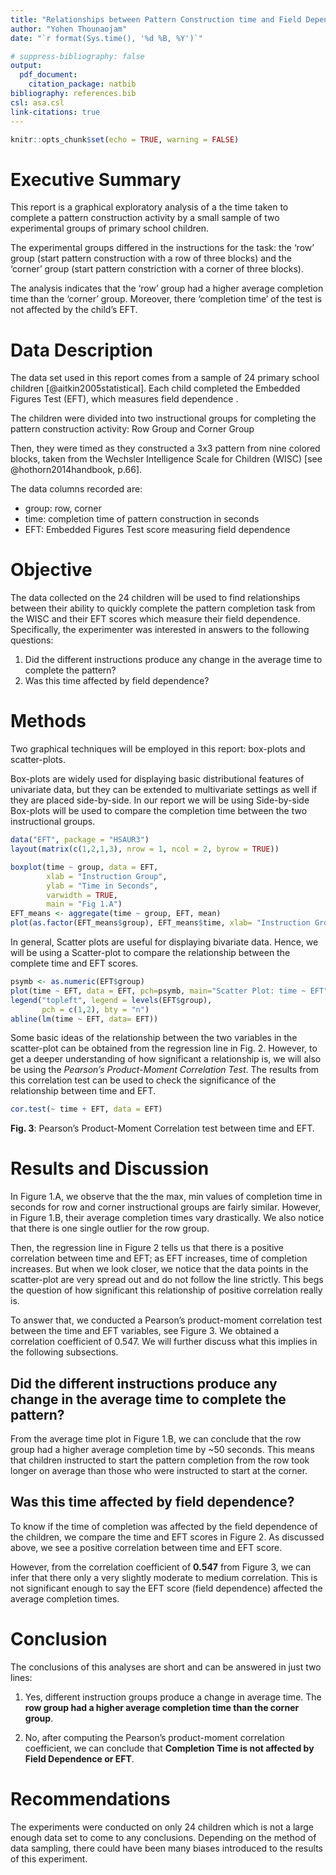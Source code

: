```yaml
---
title: "Relationships between Pattern Construction time and Field Dependence in Primary School Children"
author: "Yohen Thounaojam"
date: "`r format(Sys.time(), '%d %B, %Y')`"

# suppress-bibliography: false
output: 
  pdf_document:
    citation_package: natbib
bibliography: references.bib
csl: asa.csl
link-citations: true
---
```


```r
knitr::opts_chunk$set(echo = TRUE, warning = FALSE)
```

# Executive Summary

This report is a graphical exploratory analysis of a the time taken to complete a pattern construction activity by a small sample of two experimental groups of primary school children.

The experimental groups differed in the instructions for the task: the 'row' group (start pattern construction with a row of three blocks) and the 'corner' group (start pattern constriction with a corner of three blocks).

The analysis indicates that the 'row' group had a higher average completion time than the 'corner' group. Moreover, there 'completion time' of the test is not affected by the child's EFT.

# Data Description

The data set used in this report comes from a sample of 24 primary school children [@aitkin2005statistical]. Each child completed the Embedded Figures Test (EFT), which measures field dependence \footnote{The extent to which a person can abstract the logical structure of a problem from its context.}.

The children were divided into two instructional groups for completing the pattern construction activity: Row Group \footnote{Were told to start with a row of three blocks.} and Corner Group \footnote{Were told to start with a corner of three blocks.}

Then, they were timed as they constructed a 3x3 pattern from nine colored blocks, taken from the Wechsler Intelligence Scale for Children (WISC) [see @hothorn2014handbook, p.66].

The data columns recorded are:

-   group: row, corner
-   time: completion time of pattern construction in seconds
-   EFT: Embedded Figures Test score measuring field dependence

\newpage

# Objective

The data collected on the 24 children will be used to find relationships between their ability to quickly complete the pattern completion task from the WISC and their EFT scores which measure their field dependence. Specifically, the experimenter was interested in answers to the following questions:

1.  Did the different instructions produce any change in the average time to complete the pattern?
2.  Was this time affected by field dependence?

# Methods

Two graphical techniques will be employed in this report: box-plots and scatter-plots.

Box-plots are widely used for displaying basic distributional features of univariate data, but they can be extended to multivariate settings as well if they are placed side-by-side. In our report we will be using Side-by-side Box-plots will be used to compare the completion time between the two instructional groups.

```r
data("EFT", package = "HSAUR3")
layout(matrix(c(1,2,1,3), nrow = 1, ncol = 2, byrow = TRUE))

boxplot(time ~ group, data = EFT, 
        xlab = "Instruction Group",
        ylab = "Time in Seconds",
        varwidth = TRUE,
        main = "Fig 1.A")
EFT_means <- aggregate(time ~ group, EFT, mean)
plot(as.factor(EFT_means$group), EFT_means$time, xlab= "Instruction Group", ylab="Average Time in Seconds", main="Fig 1.B")
```

\newpage

In general, Scatter plots are useful for displaying bivariate data. Hence, we will be using a Scatter-plot to compare the relationship between the complete time and EFT scores.

```r
psymb <- as.numeric(EFT$group)
plot(time ~ EFT, data = EFT, pch=psymb, main="Scatter Plot: time ~ EFT")
legend("topleft", legend = levels(EFT$group),
       pch = c(1,2), bty = "n")
abline(lm(time ~ EFT, data= EFT))
```

Some basic ideas of the relationship between the two variables in the scatter-plot can be obtained from the regression line in Fig. 2. However, to get a deeper understanding of how significant a relationship is, we will also be using the *Pearson's Product-Moment Correlation Test*. The results from this correlation test can be used to check the significance of the relationship between time and EFT.

```r
cor.test(~ time + EFT, data = EFT)
```

**Fig. 3**: Pearson's Product-Moment Correlation test between time and EFT.

\newpage

# Results and Discussion

In Figure 1.A, we observe that the the max, min values of completion time in seconds for row and corner instructional groups are fairly similar. However, in Figure 1.B, their average completion times vary drastically. We also notice that there is one single outlier for the row group.

Then, the regression line in Figure 2 tells us that there is a positive correlation between time and EFT; as EFT increases, time of completion increases. But when we look closer, we notice that the data points in the scatter-plot are very spread out and do not follow the line strictly. This begs the question of how significant this relationship of positive correlation really is.

To answer that, we conducted a Pearson's product-moment correlation test between the time and EFT variables, see Figure 3. We obtained a correlation coefficient of 0.547. We will further discuss what this implies in the following subsections.

## Did the different instructions produce any change in the average time to complete the pattern?

From the average time plot in Figure 1.B, we can conclude that the row group had a higher average completion time by \~50 seconds. This means that children instructed to start the pattern completion from the row took longer on average than those who were instructed to start at the corner.

## Was this time affected by field dependence?

To know if the time of completion was affected by the field dependence of the children, we compare the time and EFT scores in Figure 2. As discussed above, we see a positive correlation between time and EFT score.

However, from the correlation coefficient of **0.547** from Figure 3, we can infer that there only a very slightly moderate to medium correlation. This is not significant enough to say the EFT score (field dependence) affected the average completion times.

# Conclusion

The conclusions of this analyses are short and can be answered in just two lines:

1.  Yes, different instruction groups produce a change in average time. The **row group had a higher average completion time than the corner group**.

2.  No, after computing the Pearson's product-moment correlation coefficient, we can conclude that **Completion Time is not affected by Field Dependence or EFT**.

# Recommendations

The experiments were conducted on only 24 children which is not a large enough data set to come to any conclusions. Depending on the method of data sampling, there could have been many biases introduced to the results of this experiment.

\newpage
